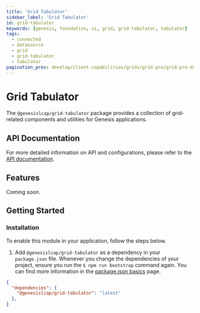 ```yaml
---
title: 'Grid Tabulator'
sidebar_label: 'Grid Tabulator'
id: grid-tabulator
keywords: [genesis, foundation, ui, grid, grid-tabulator, tabulator]
tags:
  - connected
  - datasource
  - grid
  - grid-tabulator
  - tabulator
pagination_prev: develop/client-capabilities/grids/grid-pro/grid-pro-datasources
---
```


# Grid Tabulator

The `@genesislcap/grid-tabulator` package provides a collection of grid-related components and utilities for Genesis applications.

## API Documentation

For more detailed information on API and configurations, please refer to the [API documentation](./docs/api/index.md).

## Features

Coming soon.

## Getting Started

### Installation

To enable this module in your application, follow the steps below.

1. Add `@genesislcap/grid-tabulator` as a dependency in your `package.json` file. Whenever you change the dependencies of your project, ensure you run the `$ npm run bootstrap` command again. You can find more information in the [package.json basics](https://learn.genesis.global/secure/web/basics/package-json-basics/) page.

```json
{
  "dependencies": {
    "@genesislcap/grid-tabulator": "latest"
  },
}
```